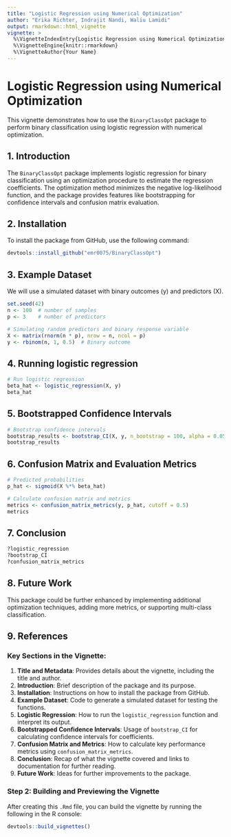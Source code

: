 ```yaml
---
title: "Logistic Regression using Numerical Optimization"
author: "Erika Richter, Indrajit Nandi, Waliu Lamidi"
output: rmarkdown::html_vignette
vignette: >
  %\VignetteIndexEntry{Logistic Regression using Numerical Optimization}
  %\VignetteEngine{knitr::rmarkdown}
  %\VignetteAuthor{Your Name}
---
```


# Logistic Regression using Numerical Optimization

This vignette demonstrates how to use the `BinaryClassOpt` package to perform binary classification using logistic regression with numerical optimization.

## 1. Introduction

The `BinaryClassOpt` package implements logistic regression for binary classification using an optimization procedure to estimate the regression coefficients. The optimization method minimizes the negative log-likelihood function, and the package provides features like bootstrapping for confidence intervals and confusion matrix evaluation.

## 2. Installation

To install the package from GitHub, use the following command:

```r
devtools::install_github("emr0075/BinaryClassOpt")
```

## 3. Example Dataset
We will use a simulated dataset with binary outcomes (y) and predictors (X).

```r
set.seed(42)
n <- 100  # number of samples
p <- 3    # number of predictors

# Simulating random predictors and binary response variable
X <- matrix(rnorm(n * p), nrow = n, ncol = p)
y <- rbinom(n, 1, 0.5)  # Binary outcome
```

## 4. Running logistic regression

```r
# Run logistic regression
beta_hat <- logistic_regression(X, y)
beta_hat
```

## 5. Bootstrapped Confidence Intervals
```r
# Bootstrap confidence intervals
bootstrap_results <- bootstrap_CI(X, y, n_bootstrap = 100, alpha = 0.05)
bootstrap_results

```

## 6. Confusion Matrix and Evaluation Metrics
```r
# Predicted probabilities
p_hat <- sigmoid(X %*% beta_hat)

# Calculate confusion matrix and metrics
metrics <- confusion_matrix_metrics(y, p_hat, cutoff = 0.5)
metrics
```

## 7. Conclusion
```r
?logistic_regression
?bootstrap_CI
?confusion_matrix_metrics
```

## 8. Future Work
This package could be further enhanced by implementing additional optimization techniques, adding more metrics, or supporting multi-class classification.

## 9. References

### Key Sections in the Vignette:

1. **Title and Metadata**: Provides details about the vignette, including the title and author.
2. **Introduction**: Brief description of the package and its purpose.
3. **Installation**: Instructions on how to install the package from GitHub.
4. **Example Dataset**: Code to generate a simulated dataset for testing the functions.
5. **Logistic Regression**: How to run the `logistic_regression` function and interpret its output.
6. **Bootstrapped Confidence Intervals**: Usage of `bootstrap_CI` for calculating confidence intervals for coefficients.
7. **Confusion Matrix and Metrics**: How to calculate key performance metrics using `confusion_matrix_metrics`.
8. **Conclusion**: Recap of what the vignette covered and links to documentation for further reading.
9. **Future Work**: Ideas for further improvements to the package.

### Step 2: Building and Previewing the Vignette

After creating this `.Rmd` file, you can build the vignette by running the following in the R console:
```r
devtools::build_vignettes()
```
